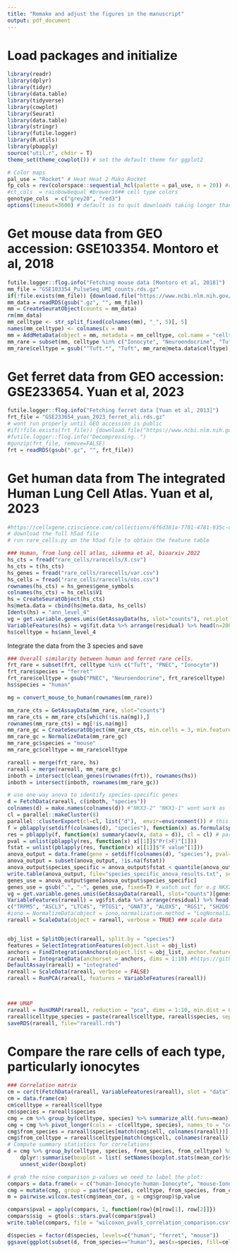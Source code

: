 ```yaml
---
title: "Remake and adjust the figures in the manuscript"
output: pdf_document
---
```


# Load packages and initialize
```r
library(readr)
library(dplyr)
library(tidyr)
library(data.table)
library(tidyverse)
library(cowplot)
library(Seurat)
library(data.table)
library(stringr)
library(futile.logger)
library(R.utils)
library(pbapply)
source("util.r", chdir = T)
theme_set(theme_cowplot()) # set the default theme for ggplot2

# Color maps
pal_use = "Rocket" # Heat Heat 2 Mako Rocket
fp_cols = rev(colorspace::sequential_hcl(palette = pal_use, n = 20)) #rev(colorspace::heat_hcl(20)) #weather_heat(25) # Feature Plot colors
#ct_cols  = rainbow8equal #brewer16## cell type colors
genotype_cols  = c("grey20", "red3")
options(timeout=3600) # default is to quit downloads taking longer than 60 seconds. here we make it an hour (way more than it should take)

```


# Get mouse data from GEO accession: GSE103354. Montoro et al, 2018
```r
futile.logger::flog.info("Fetching mouse data [Montoro et al, 2018]")
mm_file = "GSE103354_PulseSeq_UMI_counts.rds.gz"
if(!file.exists(mm_file)) {download.file("https://www.ncbi.nlm.nih.gov/geo/download/?acc=GSE103354&format=file&file=GSE103354%5FPulseSeq%5FUMI%5Fcounts%2Erds%2Egz", destfile = mm_file); futile.logger::flog.info("Decompressing.."); gunzip(mm_file, remove=FALSE)}
mm_data = readRDS(gsub(".gz", "", mm_file))
mm = CreateSeuratObject(counts = mm_data)
rm(mm_data)
mm_celltype <- str_split_fixed(colnames(mm), "_", 5)[, 5]
names(mm_celltype) <- colnames(x = mm)
mm = AddMetaData(object = mm, metadata = mm_celltype, col.name = "celltype")
mm_rare = subset(mm, celltype %in% c("Ionocyte", "Neuroendocrine", "Tuft.1", "Tuft.2", "Tuft.progenitor"))
mm_rare$celltype = gsub("^Tuft.*", "Tuft", mm_rare@meta.data$celltype)
```


# Get ferret data from GEO accession: GSE233654. Yuan et al, 2023
```r
futile.logger::flog.info("Fetching ferret data [Yuan et al, 2013]")
frt_file = "GSE233654_yuan_2023_ferret_ali.rds.gz"
# wont run properly until GEO accession is public
#if(!file.exists(frt_file)) {download.file("https://www.ncbi.nlm.nih.gov/geo/download/?acc=GSE233654&format=file&file=GSE233654%5Fyuan%5F2023%5Fferret%5Fali%2Erds%2Egz", destfile = frt_file)}
#futile.logger::flog.info("Decompressing..")
#gunzip(frt_file, remove=FALSE)
frt = readRDS(gsub(".gz", "", frt_file))
```


# Get human data from The integrated Human Lung Cell Atlas. Yuan et al, 2023
```r

#https://cellxgene.cziscience.com/collections/6f6d381a-7701-4781-935c-db10d30de293
# download the full h5ad file
# run rare_cells.py on the h5ad file to obtain the feature table 

### Human, from lung cell atlas, sikemma et al, bioarxiv 2022
hs_cts = fread("rare_cells/rarecells/X.csv")
hs_cts = t(hs_cts)
hs_genes = fread("rare_cells/rarecells/var.csv")
hs_cells = fread("rare_cells/rarecells/obs.csv")
rownames(hs_cts) = hs_genes$gene_symbols
colnames(hs_cts) = hs_cells$V1
hs = CreateSeuratObject(hs_cts)
hs@meta.data = cbind(hs@meta.data, hs_cells)
Idents(hs) = "ann_level_4"
vg = get.variable.genes.umis(GetAssayData(hs, slot="counts"), ret.plot = T, residual.threshold = -0.01, fit.spline = F)
VariableFeatures(hs) = vg$fit.data %>% arrange(residual) %>% head(n=2000) %>% dplyr::select(gene) %>% unlist() %>% unname() 
hs$celltype = hs$ann_level_4
```


Integrate the data from the 3 species and save
```r
### Overall similarity between human and ferret rare cells.
frt_rare = subset(frt, celltype %in% c("Tuft", "PNEC", "Ionocyte"))
frt_rare$species = "ferret"
frt_rare$celltype = gsub("PNEC", "Neuroendocrine", frt_rare$celltype)
hs$species = "human"

mg = convert_mouse_to_human(rownames(mm_rare))

mm_rare_cts = GetAssayData(mm_rare, slot="counts")
mm_rare_cts = mm_rare_cts[which(!is.na(mg)),]
rownames(mm_rare_cts) = mg[!is.na(mg)]
mm_rare_gc = CreateSeuratObject(mm_rare_cts, min.cells = 3, min.features = 200) # gc - genes converted
mm_rare_gc = NormalizeData(mm_rare_gc)
mm_rare_gc$species = "mouse"
mm_rare_gc$celltype = mm_rare$celltype

rareall = merge(frt_rare, hs) 
rareall = merge(rareall, mm_rare_gc)
inboth = intersect(clean_genes(rownames(frt)), rownames(hs))
inboth = intersect(inboth, rownames(mm_rare_gc))

# use one-way anova to identify species-specific genes
d = FetchData(rareall, c(inboth, "species"))
colnames(d) = make.names(colnames(d)) #"NKX3-2" "NKX3-1" wont work as formulae
cl = parallel::makeCluster(8)
parallel::clusterExport(cl=cl, list("d"),  envir=environment()) # this is memory intensive but there's not that many cells so it works.
f = pblapply(setdiff(colnames(d), "species"), function(x) as.formula(sprintf("%s ~ species", x)))
res = pblapply(f, function(x) summary(aov(x, data = d)), cl = cl) # parallelization isn't necessary but it saves some time. 4 min -> 30 sec
pval = unlist(pblapply(res, function(x) x[[1]]$"Pr(>F)"[1]))
fstat = unlist(pblapply(res, function(x) x[[1]]$"F value"[1]))
anova_output = data.frame(gene = setdiff(colnames(d), "species"), pval=pval, fstat=fstat)
anova_output = subset(anova_output, !is.na(fstat))
anova_output$species_specific = anova_output$fstat < quantile(anova_output$fstat, 0.9, na.rm = T)
write.table(anova_output, file="species_specific_anova_results.txt", sep = "\t", quote=F, row.names = F)
genes_use = anova_output$gene[anova_output$species_specific]
genes_use = gsub(".", "-", genes_use, fixed=T) # watch out for e.g NKX2.2 / NKX2-2
vg = get.variable.genes.umis(GetAssayData(rareall, slot="counts")[genes_use,], ret.plot = T, residual.threshold = -0.01, fit.spline = F)
VariableFeatures(rareall) = vg$fit.data %>% arrange(residual) %>% head(n=2000) %>% dplyr::select(gene) %>% unlist() %>% unname() 
c("TRPM5", "ASCL3", "LTC4S", "PTGS1", "GNAT3", "ALOX5", "RGS1", "SH2D6", "BMX", "GFI1B", "CLDN10") %in% VariableFeatures(rareall)
#iono = NormalizeData(object = iono,normalization.method = "LogNormalize", scale.factor = 10000) ### log2(TPM+1) normalization
rareall = ScaleData(object = rareall, verbose = TRUE) ### scale data


obj_list = SplitObject(rareall, split.by = "species")
features = SelectIntegrationFeatures(object.list = obj_list)
anchors = FindIntegrationAnchors(object.list = obj_list, anchor.features = features, dims = 1:10)
rareall = IntegrateData(anchorset = anchors, dims = 1:10) #https://github.com/satijalab/seurat/issues/3930
DefaultAssay(rareall) = "integrated"
rareall = ScaleData(rareall, verbose = FALSE)
rareall = RunPCA(rareall, features = VariableFeatures(rareall)) 



### UMAP
rareall = RunUMAP(rareall, reduction = "pca", dims = 1:10, min.dist = 0.25, n.neighbors = 100) 
rareall$celltype_species = paste(rareall$celltype, rareall$species, sep=" - ")
saveRDS(rareall, file="rareall.rds")
```

# Compare the rare cells of each type, particularly ionocytes
```r
### Correlation matrix
cm = cor(t(FetchData(rareall, VariableFeatures(rareall), slot = "data")))
cm = data.frame(cm)
cm$celltype = rareall$celltype
cm$species = rareall$species
cmg = cm %>% group_by(celltype, species) %>% summarize_all(.funs=mean)
cmg = cmg %>% pivot_longer(cols = -c(celltype, species), names_to = "cell", values_to = "mean_cor")
cmg$from_species = rareall$species[match(cmg$cell, colnames(rareall))]
cmg$from_celltype = rareall$celltype[match(cmg$cell, colnames(rareall))]
# Compute summary statistics for correlations:
d = cmg %>% group_by(celltype, species, from_species, from_celltype) %>% 
    dplyr::summarise(boxplot = list( setNames(boxplot.stats(mean_cor)$stats,                                  c('lower_whisker','lower_hinge','median','upper_hinge','upper_whisker') ) ) ) %>%
    unnest_wider(boxplot)

# grab the nine comparison p-values we need to label the plot:
compars = data.frame(x = c("human-Ionocyte-human-Ionocyte", "mouse-Ionocyte-human-Ionocyte", "mouse-Ionocyte-human-Ionocyte", "human-Neuroendocrine-human-Neuroendocrine", "mouse-Neuroendocrine-human-Neuroendocrine", "mouse-Neuroendocrine-human-Neuroendocrine", "human-Tuft-human-Tuft", "mouse-Tuft-human-Tuft", "mouse-Tuft-human-Tuft"), y= c( "ferret-Ionocyte-human-Ionocyte", "human-Ionocyte-human-Ionocyte", "ferret-Ionocyte-human-Ionocyte", "ferret-Neuroendocrine-human-Neuroendocrine", "human-Neuroendocrine-human-Neuroendocrine", "ferret-Neuroendocrine-human-Neuroendocrine", "ferret-Tuft-human-Tuft", "human-Tuft-human-Tuft", "ferret-Tuft-human-Tuft"))
cmg = mutate(cmg, group = paste(species, celltype, from_species, from_celltype, sep="-"))
m = pairwise.wilcox.test(cmg$mean_cor, g = cmg$group)$p.value

compars$pval = apply(compars, 1, function(row){m[row[1], row[2]]})
compars$sig  = gtools::stars.pval(compars$pval)
write.table(compars, file = "wilcoxon_pvals_correlation_comparison.csv", sep = ",", row.names = F, quote=F)

d$species = factor(d$species, levels=c("human", "ferret", "mouse"))
ggsave(ggplot(subset(d, from_species=="human"), aes(x=species, fill=celltype, ymin = lower_whisker, lower = lower_hinge, middle = median, upper = upper_hinge, ymax = upper_whisker))  + geom_boxplot(stat = "identity") + facet_wrap(~from_celltype) + ylab("Mean correlation with Human") + scale_fill_manual("", values = brewer.pal(3, "Set1")) + xlab(""), filename="mean_cor_by_species.pdf", width=8, height=4)
```